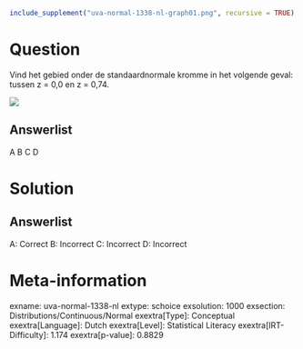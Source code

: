 ```r
include_supplement("uva-normal-1338-nl-graph01.png", recursive = TRUE)
```

Question
========

Vind het gebied onder de standaardnormale kromme in het volgende geval:
tussen z = 0,0 en z = 0,74.

![](uva-normal-1338-nl-graph01.png)

Answerlist
----------

A
B
C
D

Solution
========

Answerlist
----------

A: Correct
B: Incorrect
C: Incorrect
D: Incorrect

Meta-information
================
exname: uva-normal-1338-nl
extype: schoice
exsolution: 1000
exsection: Distributions/Continuous/Normal
exextra[Type]: Conceptual
exextra[Language]: Dutch
exextra[Level]: Statistical Literacy
exextra[IRT-Difficulty]: 1.174
exextra[p-value]: 0.8829
